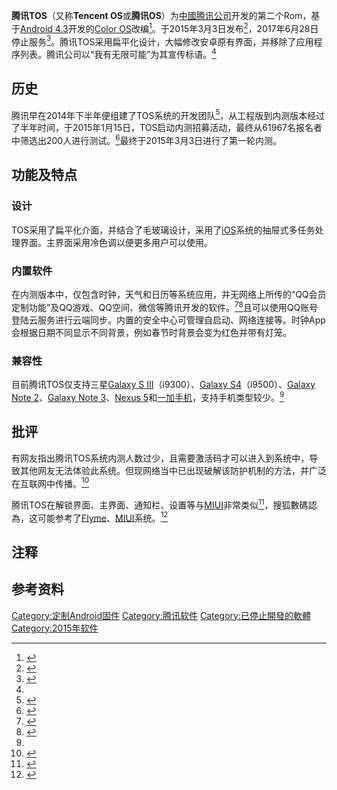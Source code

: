 {{noteTA
|G1=IT
|1=zh-cn:移动操作系统; zh-tw:行動作業系統; zh-hk:流動作業系統;
|2=zh-cn:操作系统; zh-tw:作業系統; zh-hk:作業系统;
|3=zh-cn:移动设备; zh-tw:行動裝置; zh-hk:手提裝置;
|4=zh-hans:程序; zh-tw:程式; zh-hk:程式;
|5=zh-hans:相册; zh-tw:相簿; zh-hk:相簿;
|6=zh-hans:软件; zh-cn:软件; zh-tw:軟體; zh-hk:軟件;
|7=zh-cn:界面; zh-tw:介面; zh-hk:介面;
}}
{{Infobox OS
| name                   = 腾讯TOS
| logo                   = TOS Logo.JPEG
| screenshot             = TOS Homepage1.jpg
| caption                = 腾讯TOS Rom的主界面
| developer              = [[腾讯|腾讯]]
| source_model           = [[免費軟體|免費]]
| supported_platforms    = [[ARM架構|ARM架構]]
| ui                     = [[圖形用戶界面|圖形用戶界面]]
| family                 = [[嵌入式作業系統|嵌入式作業系統]]
| frequently_updated     = yes 
| released               = 2015年3月3日
| latest_preview_version = 0.1.150303
| latest_preview_date    = {{Start date and age|2015|03|03|df=yes}}
| marketing_target       = 供[[Android|Android]]手提裝置的[[固件|固件]]
| prog_language          = [[Java|Java]]
| website                = {{URL|http://tos.qq.com/}}
}}

'''腾讯TOS'''（又称'''Tencent OS'''或'''腾讯OS'''）为[[中國|中國]][[腾讯公司|腾讯公司]]开发的第二个Rom{{efn|1=第一个为2012年发布的Tita Rom，但在发布不久后便停止更新，原因未知。<ref>{{cite web|url=http://it.sohu.com/20150212/n408956210.shtml|title=揭秘Tencent OS：非核心业务 部分成员来自Tita|publisher=搜狐IT|date=2015-02-12|accessdate=2015-03-21|archive-date=2015-04-02|archive-url=https://web.archive.org/web/20150402162043/http://it.sohu.com/20150212/n408956210.shtml|dead-url=no}}</ref>}}，基于[[Android_4.3|Android 4.3]]开发的[[Color_OS|Color OS]]改编<ref name=noqqvip>{{cite web|url=http://digi.163.com/15/0304/17/AJSMEI8400162OUT.html|title=系统扁平无“QQ会员功能”一加刷腾讯TOS体验|publisher=網易數碼|date=2015-03-04|accessdate=2015-03-21|archive-url=https://web.archive.org/web/20150402164006/http://digi.163.com/15/0304/17/AJSMEI8400162OUT.html|archive-date=2015-04-02|dead-url=yes}}</ref>。于2015年3月3日发布<ref>{{cite web|url=http://digi.163.com/15/0304/21/AJT3BRF0001664LU.html|title=腾讯TOS初体验：专注细节 无限可能|publisher=网易數碼|date=2015-03-04|accessdate=2015-03-21|archive-date=2015-04-02|archive-url=https://web.archive.org/web/20150402162339/http://digi.163.com/15/0304/21/AJT3BRF0001664LU.html|dead-url=no}}</ref>，2017年6月28日停止服务<ref>{{cite web|title=TencentOS将在6.28停止服务，请吐司们尽快保存数据信息！ - 腾讯TencentOS官方论坛|url=http://bbs.tos.cn/thread-215553-1-1.html|website=bbs.tos.cn|accessdate=2017-06-22|archive-url=https://web.archive.org/web/20170626042741/http://bbs.tos.cn/thread-215553-1-1.html|archive-date=2017-06-26|dead-url=yes}}</ref>。腾讯TOS采用扁平化设计，大幅修改安卓原有界面，并移除了应用程序列表。腾讯公司以“我有无限可能”为其宣传标语。<ref name=noqqvip></ref>

==历史==
腾讯早在2014年下半年便组建了TOS系统的开发团队<ref>{{cite web|url=http://digi.tech.qq.com/a/20150303/026095.htm|title=腾讯TOS系统今日开启内测：界面扁平化风格|publisher=腾讯數碼|date=2015-03-04|accessdate=2015-03-21|archive-date=2015-04-02|archive-url=https://web.archive.org/web/20150402095211/http://digi.tech.qq.com/a/20150303/026095.htm|dead-url=no}}</ref>，从工程版到内测版本经过了半年时间，于2015年1月15日，TOS启动内测招募活动，最终从61967名报名者中筛选出200人进行测试。<ref>{{cite web|url=http://tech.qq.com/a/20150211/016355.htm|title=腾讯ROM系统TOS将于3月3日开启内测|publisher=腾讯數碼|date=2015-03-04|accessdate=2015-03-21|archive-date=2015-04-19|archive-url=https://web.archive.org/web/20150419024030/http://tech.qq.com/a/20150211/016355.htm|dead-url=no}}</ref>最终于2015年3月3日进行了第一轮内测。

==功能及特点==
===设计===
TOS采用了扁平化介面，并结合了毛玻璃设计，采用了[[iOS|iOS]]系统的抽屉式多任务处理界面。主界面采用冷色调以便更多用户可以使用。

===内置软件===
在内测版本中，仅包含时钟，天气和日历等系统应用，并无网络上所传的“QQ会员定制功能”及QQ游戏、QQ空间、微信等腾讯开发的软件。<ref>{{cite web|url=http://www.ithome.com/html/android/132175.htm|title=腾讯TOS内测ROM体验|publisher=ITHOME|date=2015-03-04|accessdate=2015-03-21|deadurl=yes|archiveurl=https://web.archive.org/web/20150324062057/http://www.ithome.com/html/android/132175.htm|archivedate=2015-03-24}}</ref><ref>{{cite web|url=http://help.3g.163.com/15/0303/14/AJPQI37K00964K9K.html|title=腾讯TOS手机操作系统内测开启：很平庸|publisher=网易数码|date=2015-03-04|accessdate=2015-03-21|archive-date=2016-03-05|archive-url=https://web.archive.org/web/20160305005231/http://help.3g.163.com/15/0303/14/AJPQI37K00964K9K.html|dead-url=no}}</ref>且可以使用QQ账号登陆云服务进行云端同步。内置的安全中心可管理自启动、网络连接等。时钟App会根据日期不同显示不同背景，例如春节时背景会变为红色并带有灯笼。

===兼容性===
目前腾讯TOS仅支持三星[[Galaxy_S_III|Galaxy S III]]（i9300）、[[Galaxy_S4|Galaxy S4]]（i9500）、[[Galaxy_Note_2|Galaxy Note 2]]、[[Galaxy_Note_3|Galaxy Note 3]]、[[Nexus_5|Nexus 5]]和[[一加手机|一加手机]]，支持手机类型较少。<ref name=noqqvip></ref>

==批评==
有网友指出腾讯TOS系统内测人数过少，且需要激活码才可以进入到系统中，导致其他网友无法体验此系统。但现网络当中已出现破解该防护机制的方法，并广泛在互联网中传播。<ref>{{cite web|url=http://news.mydrivers.com/1/394/394899.htm?fr=m|title=腾讯TOS（Tencent OS）内测版刷机包下载及破解验证教程|publisher=驱动之家|date=2015-03-04|accessdate=2015-03-21|archive-date=2015-04-02|archive-url=https://web.archive.org/web/20150402124721/http://news.mydrivers.com/1/394/394899.htm?fr=m|dead-url=no}}</ref>

腾讯TOS在解锁界面、主界面、通知栏、设置等与[[MIUI|MIUI]]非常类似<ref>{{cite web|url=http://www.techweb.com.cn/ucweb/news/id/2128944_3|title=腾讯TOS对于MIUI 距离霸主地位还有多远?|publisher=Techweb|date=2015-03-04|accessdate=2015-03-21|archive-date=2015-04-02|archive-url=https://web.archive.org/web/20150402200326/http://www.techweb.com.cn/ucweb/news/id/2128944_3|dead-url=no}}</ref>，搜狐數碼認為，这可能参考了[[Flyme|Flyme]]、[[MIUI|MIUI]]系统。<ref>{{cite web|url=http://digi.it.sohu.com/20150306/n409399851.shtml?utm_source=tuicool|title=似曾相识的UI混合体 腾讯TOS上手体验|publisher=搜狐数码|date=2015-03-04|accessdate=2015-03-21|archive-date=2015-04-02|archive-url=https://web.archive.org/web/20150402104108/http://digi.it.sohu.com/20150306/n409399851.shtml?utm_source=tuicool|dead-url=no}}</ref>

== 注释 ==
{{notelist|iger=}}

== 参考资料 ==
{{Reflist|2}}

[[Category:定制Android固件|Category:定制Android固件]]
[[Category:腾讯软件|Category:腾讯软件]]
[[Category:已停止開發的軟體|Category:已停止開發的軟體]]
[[Category:2015年软件|Category:2015年软件]]